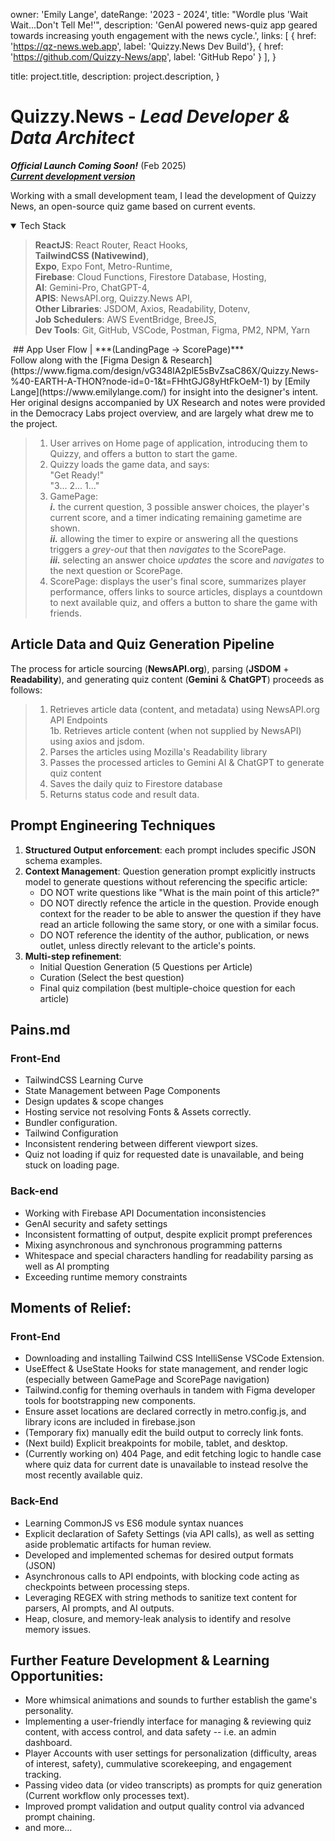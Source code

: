 

  owner: 'Emily Lange',
  dateRange: '2023 - 2024',
  title: "Wordle plus 'Wait Wait...Don't Tell Me!'",
  description:
    'GenAI powered news-quiz app geared towards increasing youth engagement with the news cycle.',
  links: [
      { href: 'https://qz-news.web.app', label: 'Quizzy.News Dev Build'},
      { href: 'https://github.com/Quizzy-News/app', label: 'GitHub Repo' }
      ],
}

  title: project.title,
  description: project.description,
}


# **Quizzy.News** - ***Lead Developer & Data Architect***
***Official Launch Coming Soon!*** (Feb 2025) <br />
***[Current development version](https://qz-news.web.app)***

Working with a small development team, I lead the development of Quizzy News, an open-source quiz game based on current events.<br />
<details open>
<summary>Tech Stack</summary>

> **ReactJS**: React Router, React Hooks, <br />
> **TailwindCSS (Nativewind)**, <br />
> **Expo**, Expo Font, Metro-Runtime, <br />
> **Firebase**: Cloud Functions, Firestore Database, Hosting, <br />
> **AI**: Gemini-Pro, ChatGPT-4, <br />
> **APIS**: NewsAPI.org, Quizzy.News API, <br />
> **Other Libraries**: JSDOM, Axios, Readability, Dotenv, <br />
> **Job Schedulers**: AWS EventBridge, BreeJS, <br />
> **Dev Tools**: Git, GitHub, VSCode, Postman, Figma, PM2, NPM, Yarn <br />

</details>
<Image src={quizzyLogo} alt="" />
## App User Flow | ***(LandingPage -> ScorePage)*** <br/>
Follow along with the [Figma Design & Research](https://www.figma.com/design/vG348IA2plE5sBvZsaC86X/Quizzy.News-%40-EARTH-A-THON?node-id=0-1&t=FHhtGJG8yHtFkOeM-1) by [Emily Lange](https://www.emilylange.com/) for insight into the designer's intent. Her original designs accompanied by UX Research and notes were provided in the Democracy Labs project overview, and are largely what drew me to the project. <br /> 



> 1. User arrives on Home page of application, introducing them to Quizzy, and offers a button to start the game.
> 2. Quizzy loads the game data, and says: <br/>
   "Get Ready!" <br/>
   "3... 2... 1..."
> 3. GamePage: <br/>
>   ***i.*** the current question, 3 possible answer choices, the player's current score, and a timer indicating remaining gametime are shown. <br />
>   ***ii.*** allowing the timer to expire or answering all the questions triggers a *grey-out* that then *navigates* to the ScorePage. <br />
>   ***iii.*** selecting an answer choice *updates* the score and *navigates* to the next question or ScorePage. <br />
> 4. ScorePage: displays the user's final score, summarizes player performance, offers links to source articles, displays a countdown to next available quiz, and offers a button to share the game with friends.


## Article Data and Quiz Generation Pipeline
The process for article sourcing (**NewsAPI.org**), parsing (**JSDOM** + **Readability**), and generating quiz content (**Gemini** & **ChatGPT**) proceeds as follows:

> 1. Retrieves article data (content, and metadata) using NewsAPI.org API Endpoints <br />
>   1b. Retrieves article content (when not supplied by NewsAPI) using axios and jsdom.
> 2. Parses the articles using Mozilla's Readability library
> 3. Passes the processed articles to Gemini AI & ChatGPT to generate quiz content
> 4. Saves the daily quiz to Firestore database
> 5. Returns status code and result data.



## Prompt Engineering Techniques
1. **Structured Output enforcement**: each prompt includes specific JSON schema examples.
2. **Context Management**: Question generation prompt explicitly instructs model to generate questions without referencing the specific article:
   - DO NOT write questions like "What is the main point of this article?"
   - DO NOT directly refence the article in the question. Provide enough context for the reader to be able to answer the question if they have read an article following the same story, or one with a similar focus.
   - DO NOT reference the identity of the author, publication, or news outlet, unless directly relevant to the article's points. 
3. **Multi-step refinement**:  
   - Initial Question Generation (5 Questions per Article)
   - Curation (Select the best question) 
   - Final quiz compilation (best multiple-choice question for each article)


## Pains.md
### Front-End
- TailwindCSS Learning Curve
- State Management between Page Components
- Design updates & scope changes
- Hosting service not resolving Fonts & Assets correctly.
- Bundler configuration.
- Tailwind Configuration
- Inconsistent rendering between different viewport sizes.
- Quiz not loading if quiz for requested date is unavailable, and being stuck on loading page.
  
### Back-end
- Working with Firebase API Documentation inconsistencies
- GenAI security and safety settings
- Inconsistent formatting of output, despite explicit prompt preferences
- Mixing asynchronous and synchronous programming patterns
- Whitespace and special characters handling for readability parsing as well as AI prompting
- Exceeding runtime memory constraints

## Moments of Relief:
### Front-End
- Downloading and installing Tailwind CSS IntelliSense VSCode Extension.
- UseEffect & UseState Hooks for state management, and render logic (especially between GamePage and ScorePage navigation)
- Tailwind.config for theming overhauls in tandem with Figma developer tools for bootstrapping new components.
- Ensure asset locations are declared correctly in metro.config.js, and library icons are included in firebase.json
- (Temporary fix) manually edit the build output to correcly link fonts.
- (Next build) Explicit breakpoints for mobile, tablet, and desktop.
- (Currently working on) 404 Page, and edit fetching logic to handle case where quiz data for current date is unavailable to instead resolve the most recently available quiz.
### Back-End
- Learning CommonJS vs ES6 module syntax nuances
- Explicit declaration of Safety Settings (via API calls), as well as setting aside problematic artifacts for human review.
- Developed and implemented schemas for desired output formats (JSON)
- Asynchronous calls to API endpoints, with blocking code acting as checkpoints between processing steps.
- Leveraging REGEX with string methods to sanitize text content for parsers, AI prompts, and AI outputs.
- Heap, closure, and memory-leak analysis to identify and resolve memory issues.

## Further Feature Development & Learning Opportunities:
- More whimsical animations and sounds to further establish the game's personality.
- Implementing a user-friendly interface for managing & reviewing quiz content, with access control, and data safety -- i.e. an admin dashboard.
- Player Accounts with user settings for personalization (difficulty, areas of interest, safety), cummulative scorekeeping, and engagement tracking. 
- Passing video data (or video transcripts) as prompts for quiz generation (Current workflow only processes text).
- Improved prompt validation and output quality control via advanced prompt chaining.
- and more...
